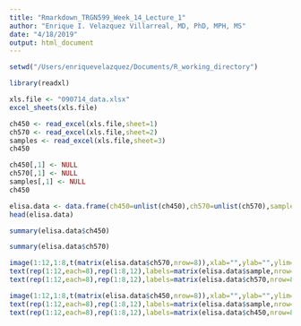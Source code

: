 ```yaml
---
title: "Rmarkdown_TRGN599_Week_14_Lecture_1"
author: "Enrique I. Velazquez Villarreal, MD, PhD, MPH, MS"
date: "4/18/2019"
output: html_document
---
```


```R
setwd("/Users/enriquevelazquez/Documents/R_working_directory")

library(readxl)

xls.file <- "090714_data.xlsx"
excel_sheets(xls.file)
```

```R
ch450 <- read_excel(xls.file,sheet=1)
ch570 <- read_excel(xls.file,sheet=2)
samples <- read_excel(xls.file,sheet=3)
ch450
```

```R
ch450[,1] <- NULL
ch570[,1] <- NULL
samples[,1] <- NULL
ch450
```

```R
elisa.data <- data.frame(ch450=unlist(ch450),ch570=unlist(ch570),sample=unlist(samples))
head(elisa.data)
```

```R
summary(elisa.data$ch450)
```

```R
summary(elisa.data$ch570)
```

```R
image(1:12,1:8,t(matrix(elisa.data$ch570,nrow=8)),xlab="",ylab="",ylim=c(8.5,0.5),main="Channel 570")
text(rep(1:12,each=8),rep(1:8,12),labels=matrix(elisa.data$sample,nrow=8),pos=3)
text(rep(1:12,each=8),rep(1:8,12),labels=matrix(elisa.data$ch570,nrow=8),pos=1)
```

```R
image(1:12,1:8,t(matrix(elisa.data$ch450,nrow=8)),xlab="",ylab="",ylim=c(8.5,0.5),main="Channel 450")
text(rep(1:12,each=8),rep(1:8,12),labels=matrix(elisa.data$sample,nrow=8),pos=3)
text(rep(1:12,each=8),rep(1:8,12),labels=matrix(elisa.data$ch450,nrow=8),pos=1)
```
